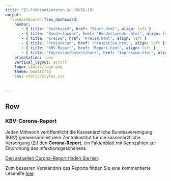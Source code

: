 ```yaml
---
title: "Zi-Frühindikatoren zu COVID-19"
output: 
  flexdashboard::flex_dashboard:
    navbar:
       - { title: "Dashboard", href: "Start.html", align: left }
       - { title: "Bundesländer", href: "Bundeslaender.html", align: left }
       - { title: "Kreise", href: "Kreise.html", align: left }
       - { title: "Projektion", href: "Projektion.html", align: left }
       - { title: "KBV-Report", href: "Report.html", align: left }
       - { title: "Impressum/Datenschutz", href: "Impressum.html", align: left }
    orientation: rows
    vertical_layout: scroll 
    logo: static/logo.png
    theme: bootstrap
    css: static/styles.css
    
    
---
```


Row
-----------------------------------------------------------------------

### **KBV-Corona-Report**

Jeden Mittwoch veröffentlicht die Kassenärztliche Bundesvereinigung (KBV) gemeinsam mit dem Zentralinstitut für die kassenärztliche Versorgung (Zi) den **Corona-Report**, ein Faktenblatt mit Kennzahlen zur Einordnung des Infektionsgeschehens.

[Den aktuellen Corona-Report finden Sie hier](https://www.kbv.de/html/corona-report.php).

Zum besseren Verständnis des Reports finden Sie eine kommentierte Lesehilfe [hier](https://www.zidatasciencelab.de/covid19dashboard/static/coronareport_lesehilfe.pdf).
